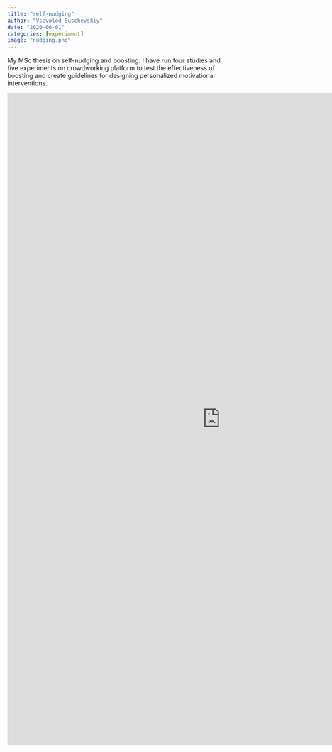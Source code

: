 ```yaml
---
title: "self-nudging"
author: "Vsevolod Suschevskiy"
date: "2020-06-01"
categories: [experiment]
image: "nudging.png"
---
```


My MSc thesis on self-nudging and boosting. I have run four studies and five experiments on crowdworking platform to test the effectiveness of boosting and create guidelines for designing personalized motivational interventions.


:::{div}
<iframe src="https://docs.google.com/presentation/d/e/2PACX-1vRhLDG-EI_YMB5kBRAHSgteg4i6xZbB_rZvogoI5e5VB1gqu4U8IZkXtok9j8lkCc0BPfO9rbC-Eoby/embed?start=false&loop=false&delayms=3000" frameborder="0" width="960" height="1469" allowfullscreen="true" mozallowfullscreen="true" webkitallowfullscreen="true"></iframe>
:::

